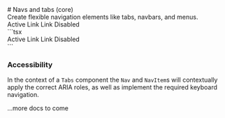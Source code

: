 
<GithubSource name="core/navs and tabs.mdx" />
# Navs and tabs (core)

<div class="lead">
  Create flexible navigation elements like tabs, navbars, and menus.
</div>

<div class="row gy-5 pt-3">

  <Example title="Basic example">
    <Example.Preview>
      <Nav activeKey="#">
        <NavItem href="#">Active</NavItem>
        <NavItem eventKey="link-1">Link</NavItem>
        <NavItem eventKey="link-2">Link</NavItem>
        <NavItem eventKey="disabled" disabled>Disabled</NavItem>
      </Nav>
    </Example.Preview>
    <Example.Code>
      ```tsx
      <Nav activeKey="#">
        <NavItem href="#">Active</NavItem>
        <NavItem eventKey="link-1">Link</NavItem>
        <NavItem eventKey="link-2">Link</NavItem>
        <NavItem eventKey="disabled" disabled>Disabled</NavItem>
      </Nav>
      ```
    </Example.Code>
  </Example>

</div>

### Accessibility

In the context of a `Tabs` component the `Nav` and `NavItem`s will contextually
apply the correct ARIA roles, as well as implement the required keyboard navigation.


...more docs to come

